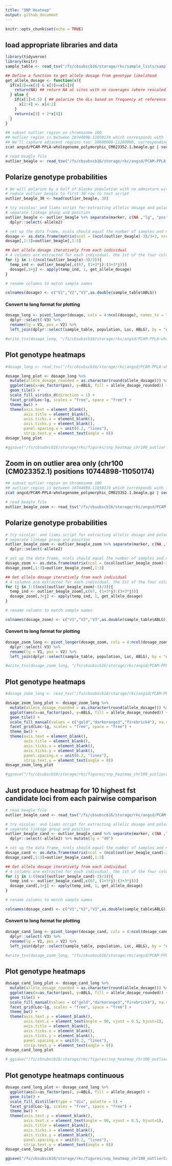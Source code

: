 ```yaml
---
title: "SNP Heatmap"
output: github_document
---
```


```r
knitr::opts_chunk$set(echo = TRUE)
```

## load appropriate libraries and data 
```r
library(tidyverse)
library(knitr)
sample_table <- read_tsv("/fs/cbsubscb16/storage/rkc/sample_lists/sample_table.tsv", col_types = c(rep("c",4),"d","d",rep("c",3)))

## Define a function to get allele dosage from genotype likelihood
get_allele_dosage <- function(x){
  if(x[2]==x[3] & x[3]==x[4]){
    return(NA) ## return NA at sites with no coverages (where rescaled GLs are 0.333, 0.333, 0.333)
  } else {
    if(x[1]>0.5) { ## polarize the GLs based on frequency at reference individual
      x[2:4] <- x[4:2]
    }
    return(x[3] + 2*x[4])
  }
}
```

```bash
## subset outlier region on chromosome 100
## outlier region is between 10744898-11050174 which corresponds with lines 14821-15070.
## We'll capture adjacent regions too: 10600000-11200000, corresponding to 
zcat angsd/PCAM-PPLA-wholegenome_polymorphic_CM023352.1.beagle.gz | sed -n -e '1p' -e '14635,15268p;15269q' | gzip > angsd/PCAM-PPLA-wholegenome_polymorphic_CM023352.1_outlierPlus.beagle.gz
```

```r
# read beagle file
outlier_beagle <- read_tsv("/fs/cbsubscb16/storage/rkc/angsd/PCAM-PPLA-wholegenome_polymorphic_CM023352.1_outlierPlus.beagle.gz") #%>% dplyr::select(-c(Ind336...505,Ind336...506,Ind336...507))
```

## Polarize genotype probabilities
```r
# We will polarize by a Gulf of Alaska population with no admixture with East Bering. Let's use ABLG5592
# reduce outlier beagle to first 30 row to test script
outlier_beagle_30 <- head(outlier_beagle, 30)

```

```r
# try nicolas' and liams script for extracting allelic dosage and polarize in same step
# separate linkage group and position 
outlier_beagle <- outlier_beagle %>% separate(marker, c(NA ,"lg", "pos")) %>% 
  dplyr::select(-allele2)

# set up the data frame, ncols should equal the number of samples and nrows should equal the number of loci
dosage <- as.data.frame(matrix(ncol = (ncol(outlier_beagle)-3)/3+3, nrow = nrow(outlier_beagle)))
dosage[,1:3]=outlier_beagle[,1:3]

## Get allele dosage iteratively from each individual
# 4 columns are extracted for each individual. the 1st of the four columns is the GL for the major allele for the polarizing individual. Choose the reference column according to the individual you want to polarize from. In our case, that is column 67 (ABLG5418)
for (j in 1:((ncol(outlier_beagle)-3)/3)){
  temp_ind <- outlier_beagle[,c(67, (1+3*j):(3+3*j))]
  dosage[,3+j] <- apply(temp_ind, 1, get_allele_dosage)
}

# rename columns to match sample names

colnames(dosage) <- c("V1","V2","V3",as.double(sample_table$ABLG))
```

#### Convert to long format for plotting

```r

dosage_long <- pivot_longer(dosage, cols = 4:ncol(dosage), names_to = "ABLG", values_to = "allele_dosage") %>% 
  dplyr::select(-V3) %>% 
  rename(lg = V1, pos = V2) %>% 
  left_join(dplyr::select(sample_table, population, Loc, ABLG), by = "ABLG")

#write_tsv(dosage_long, "/fs/cbsubscb16/storage/rkc/angsd/PCAM-PPLA-wholegenome_polymorphic_CM023352.1_outlierPlus.alleledosage.tsv")
```

## Plot genotype heatmaps

```r
#dosage_long <- read_tsv("/fs/cbsubscb16/storage/rkc/angsd/PCAM-PPLA-wholegenome_polymorphic_CM023352.1_outlierPlus.alleledosage.tsv")

dosage_long_plot <- dosage_long %>% 
  mutate(allele_dosage_rounded = as.character(round(allele_dosage))) %>% 
  ggplot(aes(x=as_factor(pos), y=ABLG, fill = allele_dosage_rounded)) +
  geom_tile() +
  scale_fill_viridis_d(direction = 1) +
  facet_grid(Loc~lg, scales = "free", space = "free") +
  theme_bw() +
  theme(axis.text = element_blank(),
        axis.title = element_blank(),
        axis.ticks.x = element_blank(),
        axis.ticks.y = element_blank(),
        panel.spacing.x = unit(0.2, "lines"),
        strip.text.y = element_text(angle = 0))
dosage_long_plot

#ggsave("/fs/cbsubscb16/storage/rkc/figures/snp_heatmap_chr100_outlier.png", device = "png",width = 11, height = 8.5)
```

## Zoom in on outlier area only (chr100 (CM023352.1) positions 10744898-11050174)

```bash
## subset outlier region on chromosome 100
## outlier region is between 10744898-11050174 which corresponds with lines 14821-15070.
zcat angsd/PCAM-PPLA-wholegenome_polymorphic_CM023352.1.beagle.gz | sed -n -e '1p' -e '14821,15070p;15071q' | gzip > angsd/PCAM-PPLA-wholegenome_polymorphic_CM023352.1_outlierZoom.beagle.gz
```

```r
# read beagle file
outlier_beagle_zoom <- read_tsv("/fs/cbsubscb16/storage/rkc/angsd/PCAM-PPLA-wholegenome_polymorphic_CM023352.1_outlierZoom.beagle.gz") 
```

## Polarize genotype probabilities

```r
# try nicolas' and liams script for extracting allelic dosage and polarize in same step
# separate linkage group and position 
outlier_beagle_zoom <- outlier_beagle_zoom %>% separate(marker, c(NA ,"lg", "pos")) %>% 
  dplyr::select(-allele2)

# set up the data frame, ncols should equal the number of samples and nrows should equal the number of loci
dosage_zoom <- as.data.frame(matrix(ncol = (ncol(outlier_beagle_zoom)-3)/3+3, nrow = nrow(outlier_beagle_zoom)))
dosage_zoom[,1:3]=outlier_beagle_zoom[,1:3]

## Get allele dosage iteratively from each individual
# 4 columns are extracted for each individual. the 1st of the four columns is the GL for the major allele for the polarizing individual. Choose the reference column according to the individual you want to polarize from. In our case, that is column 67 (ABLG5418)
for (j in 1:((ncol(outlier_beagle_zoom)-3)/3)){
  temp_ind <- outlier_beagle_zoom[,c(67, (1+3*j):(3+3*j))]
  dosage_zoom[,3+j] <- apply(temp_ind, 1, get_allele_dosage)
}

# rename columns to match sample names

colnames(dosage_zoom) <- c("V1","V2","V3",as.double(sample_table$ABLG))
```

#### Convert to long format for plotting

```r
dosage_zoom_long <- pivot_longer(dosage_zoom, cols = 4:ncol(dosage_zoom), names_to = "ABLG", values_to = "allele_dosage") %>% 
  dplyr::select(-V3) %>% 
  rename(lg = V1, pos = V2) %>% 
  left_join(dplyr::select(sample_table, population, Loc, ABLG), by = "ABLG")

#write_tsv(dosage_zoom_long, "/fs/cbsubscb16/storage/rkc/angsd/PCAM-PPLA-wholegenome_polymorphic_CM023352.1_outlierZoom.alleledosage.tsv")
```

## Plot genotype heatmaps

```r
#dosage_zoom_long <- read_tsv("/fs/cbsubscb16/storage/rkc/angsd/PCAM-PPLA-wholegenome_polymorphic_CM023352.1_outlierZoom.alleledosage.tsv")

dosage_zoom_long_plot <- dosage_zoom_long %>% 
  mutate(allele_dosage_rounded = as.character(round(allele_dosage))) %>% 
  ggplot(aes(x=as_factor(pos), y=ABLG, fill = allele_dosage_rounded)) +
  geom_tile() +
  scale_fill_manual(values = c("gold","darkorange3","firebrick4"), na.value = "grey80") +
  facet_grid(Loc~lg, scales = "free", space = "free") +
  theme_bw() +
  theme(axis.text = element_blank(),
        axis.title = element_blank(),
        axis.ticks.x = element_blank(),
        axis.ticks.y = element_blank(),
        panel.spacing.x = unit(0.2, "lines"),
        strip.text.y = element_text(angle = 0))
dosage_zoom_long_plot

#ggsave("/fs/cbsubscb16/storage/rkc/figures/snp_heatmap_chr100_outlierZoom.png", device = "png",width = 11, height = 8.5)
```

## Just produce heatmap for 10 highest fst candidate loci from each pairwise comparison

```r
# read beagle file
outlier_beagle_cand <- read_tsv("/fs/cbsubscb16/storage/rkc/angsd/PCAM-PPLA-wholegenome_polymorphic_CM023352.1_outlierCandidates.beagle.gz") 
```

```r
# try nicolas' and liams script for extracting allelic dosage and polarize in same step
# separate linkage group and position 
outlier_beagle_cand <- outlier_beagle_cand %>% separate(marker, c(NA ,"lg", "pos")) %>% 
  dplyr::select(-allele2) %>% mutate(lg = "49")

# set up the data frame, ncols should equal the number of samples and nrows should equal the number of loci
dosage_cand <- as.data.frame(matrix(ncol = (ncol(outlier_beagle_cand)-3)/3+3, nrow = nrow(outlier_beagle_cand)))
dosage_cand[,1:3]=outlier_beagle_cand[,1:3]

## Get allele dosage iteratively from each individual
# 4 columns are extracted for each individual. the 1st of the four columns is the GL for the major allele for the polarizing individual. Choose the reference column according to the individual you want to polarize from. In our case, that is column 67 (ABLG5418)
for (j in 1:((ncol(outlier_beagle_cand)-3)/3)){
  temp_ind <- outlier_beagle_cand[,c(67, (1+3*j):(3+3*j))]
  dosage_cand[,3+j] <- apply(temp_ind, 1, get_allele_dosage)
}

# rename columns to match sample names

colnames(dosage_cand) <- c("V1","V2","V3",as.double(sample_table$ABLG))
```

#### Convert to long format for plotting

```r
dosage_cand_long <- pivot_longer(dosage_cand, cols = 4:ncol(dosage_cand), names_to = "ABLG", values_to = "allele_dosage") %>% 
  dplyr::select(-V3) %>% 
  rename(lg = V1, pos = V2) %>% 
  left_join(dplyr::select(sample_table, population, Loc, ABLG), by = "ABLG")

#write_tsv(dosage_zoom_long, "/fs/cbsubscb16/storage/rkc/angsd/PCAM-PPLA-wholegenome_polymorphic_CM023352.1_outlierZoom.alleledosage.tsv")
```

## Plot genotype heatmaps

```r
dosage_cand_long_plot <- dosage_cand_long %>% 
  mutate(allele_dosage_rounded = as.character(round(allele_dosage))) %>% 
  ggplot(aes(x=as_factor(pos), y=ABLG, fill = allele_dosage_rounded)) +
  geom_tile() +
  scale_fill_manual(values = c("gold","darkorange3","firebrick4"), na.value = "grey80") +
  facet_grid(Loc~lg, scales = "free", space = "free") +
  theme_bw() +
  theme(axis.text.y = element_blank(),
        axis.text.x = element_text(angle = 90, vjust = 0.5, hjust=1),
        axis.title = element_blank(),
        axis.ticks.x = element_blank(),
        axis.ticks.y = element_blank(),
        panel.spacing.x = unit(0.2, "lines"),
        strip.text.y = element_text(angle = 0))
dosage_cand_long_plot

# ggsave("/fs/cbsubscb16/storage/rkc/figures/snp_heatmap_chr100_outlierCandidates.png", device = "png",width = 11, height = 8.5)
```

## Plot genotype heatmaps continuous

```r
dosage_cand_long_plot <- dosage_cand_long %>% 
  ggplot(aes(x=as_factor(pos), y=ABLG, fill = allele_dosage)) +
  geom_tile() +
  scale_fill_distiller(type = "div", palette = 5) +
  facet_grid(Loc~lg, scales = "free", space = "free") +
  theme_bw() +
  theme(axis.text.y = element_blank(),
        axis.text.x = element_text(angle = 90, vjust = 0.5, hjust=1),
        axis.title = element_blank(),
        axis.ticks.x = element_blank(),
        axis.ticks.y = element_blank(),
        panel.spacing.x = unit(0.2, "lines"),
        strip.text.y = element_text(angle = 0))
dosage_cand_long_plot

ggsave("/fs/cbsubscb16/storage/rkc/figures/snp_heatmap_chr100_outlierCandidates.png", device = "png", width = 5, height = 3)
```
